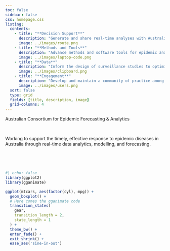 ```yaml
---
toc: false
sidebar: false
css: homepage.css
listing:
  contents: 
    - title: "**Decision Support**"
      description: "Generate and share real-time analyses with Australian decision-makers and the public."
      image: ../images/route.png
    - title: "**Methods and Tools**"
      description: "Advance methods and software tools for epidemic analysis."
      image: ../images/laptop-code.png
    - title: "**Data**"
      description: "Inform the design of surveillance studies to optimise data collection for public health action."
      image: ../images/clipboard.png
    - title: "**Engagement**"
      description: "Develop and maintain a community of practice among key stakeholders."
      image: ../images/users.png
  sort: false
  type: grid
  fields: [title, description, image]
  grid-columns: 4
---
```


::: {#hero-banner .column-screen}
::: {.grid .column-page}
::: {.headline .g-col-lg-6 .g-col-12 .g-col-md-12}
::: h1
Australian Consortium for Epidemic Forecasting & Analytics
:::

::: h2
<!-- Possible subtitle -->
:::

<!-- ```{=html} -->

<!-- <a class="github-button" href="https://github.com/linogaliana/python-datascientist" data-icon="octicon-star" data-size="large" data-show-count="true" aria-label="Star this website on Github">Star this website on Github</a><script async defer src="https://buttons.github.io/buttons.js"></script> -->

<!-- ``` -->

<br>

Working to support the timely, effective response to epidemic diseases in Australia through real-time data analytics, modelling, and forecasting.

<br>

<!-- Our work can be found on [**Github**](https://github.com/acefa-hubs) <a href="https://github.com/acefa-hubs" class="github"><i class="fab fa-github"></i></a>. -->



<br>
:::

::: {.g-col-lg-6 .g-col-12 .g-col-md-12}
```r
#| echo: false
library(ggplot2)
library(gganimate)

ggplot(mtcars, aes(factor(cyl), mpg)) + 
  geom_boxplot() + 
  # Here comes the gganimate code
  transition_states(
    gear,
    transition_length = 2,
    state_length = 1
  ) +
  theme_bw() +
  enter_fade() + 
  exit_shrink() +
  ease_aes('sine-in-out')
```

:::
:::
:::

<br>


